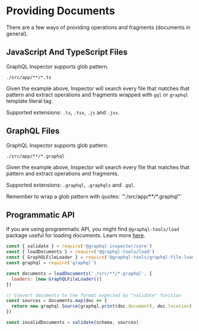 
# Providing Documents

There are a few ways of providing operations and fragments (documents in general).

## JavaScript And TypeScript Files

GraphQL Inspector supports glob pattern.
```
./src/app/**/*.ts
```
Given the example above, Inspector will search every file that matches that pattern and extract operations and fragments wrapped with `gql` or `graphql` template literal tag.

Supported extensions: `.ts`, `.tsx`, `.js` and `.jsx`.

## GraphQL Files

GraphQL Inspector supports glob pattern.
```
./src/app/**/*.graphql
```
Given the example above, Inspector will search every file that matches that pattern and extract operations and fragments.

Supported extensions: `.graphql`, `.graphqls` and `.gql`.

<Callout type="warning" emoji="⚠️">
Remember to wrap a glob pattern with quotes: `"./src/app/**/*.graphql"`
</Callout>

## Programmatic API

If you are using programmatic API, you might find `@graphql-tools/load` package useful for loading documents. Learn more [here](https://graphql-tools.com/docs/documents-loading).

```js
const { validate } = require('@graphql-inspector/core')
const { loadDocuments } = require('@graphql-tools/load')
const { GraphQLFileLoader } = require('@graphql-tools/graphql-file-loader')
const graphql = require('graphql')

const documents = loadDocuments('./src/**/*.graphql', {
  loaders: [new GraphQLFileLoader()]
})

// Convert documents to the format expected by "validate" function
const sources = documents.map(doc => {
  return new graphql.Source(graphql.print(doc.document), doc.location)
})

const invalidDocuments = validate(schema, sources)
```
